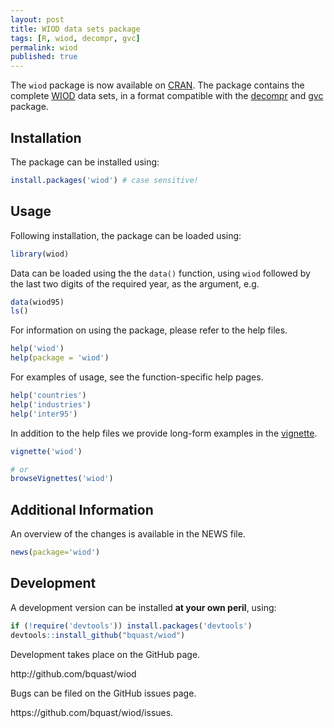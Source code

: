 ```yaml
---
layout: post
title: WIOD data sets package
tags: [R, wiod, decompr, gvc]
permalink: wiod
published: true
---
```


The `wiod` package is now available on [CRAN](http://cran.r-project.org/package=wiod).
The package contains the complete [WIOD](http://www.wiod.org/) data sets, in a format compatible with the [decompr](http://qua.st/decompr) and [gvc](http://qua.st/gvc) package.


Installation
-------------
The package can be installed using:

```r
install.packages('wiod') # case sensitive!
```


Usage
----------
Following installation, the package can be loaded using:

```r
library(wiod)
```

Data can be loaded using the the `data()` function, using `wiod` followed by the last two digits of the required year, as the argument, e.g.

```r
data(wiod95)
ls()
```

For information on using the package, please refer to the help files.

```r
help('wiod')
help(package = 'wiod')
```
    
For examples of usage, see the function-specific help pages.


```r
help('countries')
help('industries')
help('inter95')
```

In addition to the help files we provide long-form examples in the [vignette](http://cran.r-project.org/web/packages/wiod/vignettes/wiod.html).

```r
vignette('wiod')

# or
browseVignettes('wiod')
```


Additional Information
-----------------------
An overview of the changes is available in the NEWS file.

```r
news(package='wiod')
```


Development
-------------
A development version can be installed **at your own peril**, using:

```r
if (!require('devtools')) install.packages('devtools')
devtools::install_github("bquast/wiod")
```

Development takes place on the GitHub page.

http://github.com/bquast/wiod

Bugs can be filed on the GitHub issues page.

https://github.com/bquast/wiod/issues.
